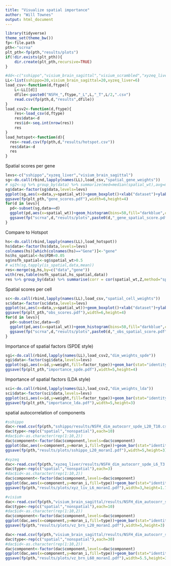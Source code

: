 ```yaml
---
title: "Visualize spatial importance"
author: "Will Townes"
output: html_document
---
```


```r
library(tidyverse)
theme_set(theme_bw())
fp<-file.path
pth<-"scrna"
plt_pth<-fp(pth,"results/plots")
if(!dir.exists(plt_pth)){
    dir.create(plt_pth,recursive=TRUE)
}

#dd<-c("sshippo","visium_brain_sagittal","visium_scrambled","xyzeq_liver")
LL<-list(sshippo=20,visium_brain_sagittal=20,xyzeq_liver=6)
load_csv<-function(d,ftype){
    L<-LL[[d]]
    dfile<-paste0("NSFH_",ftype,"_L",L,"_T",L/2,".csv")
    read.csv(fp(pth,d,"results",dfile))
}
load_csv2<-function(d,ftype){
    res<-load_csv(d,ftype)
    res$data<-d
    res$id<-seq.int(nrow(res))
    res
}
load_hotspot<-function(d){
  res<-read.csv(fp(pth,d,"results/hotspot.csv"))
  res$data<-d
  res
}
```

Spatial scores per gene

```r
levs<-c("sshippo","xyzeq_liver","visium_brain_sagittal")
sg<-do.call(rbind,lapply(names(LL),load_csv,"spatial_gene_weights"))
# sg2<-sg %>% group_by(data) %>% summarize(med=median(spatial_wt),avg=mean(spatial_wt)) %>% arrange(med)
sg$data<-factor(sg$data,levels=levs)
ggplot(sg,aes(x=data,y=spatial_wt))+geom_boxplot()+xlab("dataset")+ylab("spatial score per gene")
ggsave(fp(plt_pth,"gene_scores.pdf"),width=6,height=4)
for(d in levs){
  pd<-subset(sg,data==d)
  ggplot(pd,aes(x=spatial_wt))+geom_histogram(bins=50,fill="darkblue",color="darkblue")+xlab("spatial importance score")+ylab("number of genes")
  ggsave(fp("scrna",d,"results/plots",paste0(d,"_gene_spatial_score.pdf")),width=4,height=2.7)    
}
```
Compare to Hotspot
```r
hs<-do.call(rbind,lapply(names(LL),load_hotspot))
hs$data<-factor(hs$data,levels=levs)
colnames(hs)[which(colnames(hs)=="Gene")]<-"gene"
hs$hs_spatial<-hs$FDR<0.05
sg$nsfh_spatial<-sg$spatial_wt>0.5
# with(sg,tapply(is_spatial,data,mean))
res<-merge(sg,hs,by=c("data","gene"))
with(res,table(nsfh_spatial,hs_spatial,data))
res %>% group_by(data) %>% summarise(corr = cor(spatial_wt,Z,method="spearman"))
```

Spatial scores per cell

```r
sc<-do.call(rbind,lapply(names(LL),load_csv,"spatial_cell_weights"))
sc$data<-factor(sc$data,levels=levs)
ggplot(sc,aes(x=data,y=spatial_wt))+geom_boxplot()+xlab("dataset")+ylab("spatial score per observation")
ggsave(fp(plt_pth,"obs_scores.pdf"),width=6,height=4)
for(d in levs){
  pd<-subset(sc,data==d)
  ggplot(pd,aes(x=spatial_wt))+geom_histogram(bins=50,fill="darkblue",color="darkblue")+xlab("spatial importance score")+ylab("number of observations")
  ggsave(fp("scrna",d,"results/plots",paste0(d,"_obs_spatial_score.pdf")),width=4,height=2.7)
}
```

Importance of spatial factors (SPDE style)

```r
sgi<-do.call(rbind,lapply(names(LL),load_csv2,"dim_weights_spde"))
sgi$data<-factor(sgi$data,levels=levs)
ggplot(sgi,aes(x=id,y=weight,fill=factor_type))+geom_bar(stat="identity")+facet_wrap(~data,nrow=2,scales="free")+theme(legend.position="top")+xlab("factor")+ylab("importance")
ggsave(fp(plt_pth,"importance_spde.pdf"),width=5,height=4)
```

Importance of spatial factors (LDA style)

```r
sci<-do.call(rbind,lapply(names(LL),load_csv2,"dim_weights_lda"))
sci$data<-factor(sci$data,levels=levs)
ggplot(sci,aes(x=id,y=weight,fill=factor_type))+geom_bar(stat="identity")+facet_wrap(~data,nrow=2,scales="free")+theme(legend.position="none")+xlab("factor")+ylab("importance")
ggsave(fp(plt_pth,"importance_lda.pdf"),width=5,height=3)
```

spatial autocorrelation of components

```r
#sshippo
dac<-read.csv(fp(pth,"sshippo/results/NSFH_dim_autocorr_spde_L20_T10.csv"))
dac$type<-rep(c("spatial","nonspatial"),each=10)
#dac$id<-as.character(rep(1:10,2))
dac$component<-factor(dac$component,levels=dac$component)
ggplot(dac,aes(x=component,y=moran_i,fill=type))+geom_bar(stat="identity")+ylab("Moran's I")+theme(legend.position="none")
ggsave(fp(pth,"results/plots/sshippo_L20_moranI.pdf"),width=5,height=3)

#xyzeq
dac<-read.csv(fp(pth,"xyzeq_liver/results/NSFH_dim_autocorr_spde_L6_T3.csv"))
dac$type<-rep(c("spatial","nonspatial"),each=3)
#dac$id<-as.character(rep(1:10,2))
dac$component<-factor(dac$component,levels=dac$component)
ggplot(dac,aes(x=component,y=moran_i,fill=type))+geom_bar(stat="identity")+ylab("Moran's I")+theme(legend.position="none")
ggsave(fp(pth,"results/plots/xyz_liv_L6_moranI.pdf"),width=3,height=1.75)

#visium
dac<-read.csv(fp(pth,"visium_brain_sagittal/results/NSFH_dim_autocorr_spde_L20_T10.csv"))
dac$type<-rep(c("spatial","nonspatial"),each=10)
#dac$id<-as.character(rep(1:10,2))
dac$component<-factor(dac$component,levels=dac$component)
ggplot(dac,aes(x=component,y=moran_i,fill=type))+geom_bar(stat="identity")+ylab("Moran's I")+theme(legend.position="none")
ggsave(fp(pth,"results/plots/vz_brn_L20_moranI.pdf"),width=5,height=3)

dac<-read.csv(fp(pth,"visium_brain_sagittal/results/NSFH_dim_autocorr_spde_L60_T30.csv"))
dac$type<-rep(c("spatial","nonspatial"),each=30)
#dac$id<-as.character(rep(1:10,2))
dac$component<-factor(dac$component,levels=dac$component)
ggplot(dac,aes(x=component,y=moran_i,fill=type))+geom_bar(stat="identity")+ylab("Moran's I")+theme(legend.position="none", axis.text.x=element_text(angle=45,hjust=1))
ggsave(fp(pth,"results/plots/vz_brn_L60_moranI.pdf"),width=5.5,height=3)
```